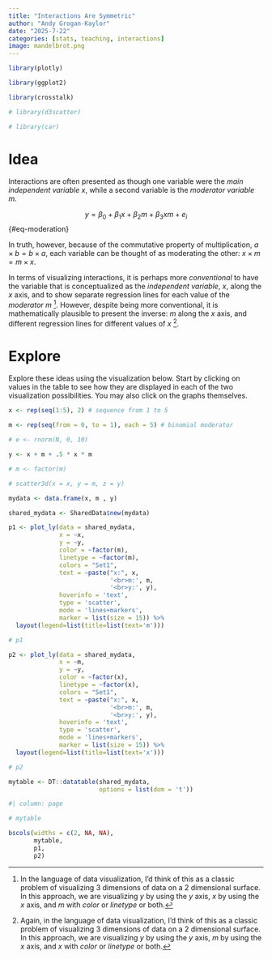 ```yaml
---
title: "Interactions Are Symmetric"
author: "Andy Grogan-Kaylor" 
date: "2025-7-22"
categories: [stats, teaching, interactions]
image: mandelbrot.png
---
```


```r

library(plotly)

library(ggplot2)

library(crosstalk)

# library(d3scatter)

# library(car)

```

# Idea

Interactions are often presented as though one variable were the *main independent variable* *x*, while a second variable is the *moderator variable* *m*.

$$y = \beta_0 + \beta_1 x + \beta_2 m + \beta_3 xm + e_i$$ {#eq-moderation}

In truth, however, because of the commutative property of multiplication, $a \times b = b \times a$, each variable can be thought of as moderating the other: $x \times m = m \times x$.

In terms of visualizing interactions, it is perhaps more *conventional* to have the variable that is conceptualized as the *independent variable*, *x*, along the *x* axis, and to show separate regression lines for each value of the *moderator* *m* [^dataviz1]. However, despite being more conventional, it is mathematically plausible to present the inverse: *m* along the *x* axis, and different regression lines for different values of *x* [^dataviz2].

[^dataviz1]: In the language of data visualization, I'd think of this as a classic problem of visualizing 3 dimensions of data on a 2 dimensional surface. In this approach, we are  visualizing *y* by using the *y* axis, *x* by using the *x* axis, and *m* with *color* or *linetype* or both.

[^dataviz2]: Again, in the language of data visualization, I'd think of this as a classic problem of visualizing 3 dimensions of data on a 2 dimensional surface. In this approach, we are  visualizing *y* by using the *y* axis, *m* by using the *x* axis, and *x* with *color* or *linetype* or both.

# Explore

Explore these ideas using the visualization below. Start by clicking on values in the table to see how they are displayed in each of the two visualization possibilities. You may also click on the graphs themselves.

```r

x <- rep(seq(1:5), 2) # sequence from 1 to 5

m <- rep(seq(from = 0, to = 1), each = 5) # binomial moderator

# e <- rnorm(N, 0, 10)

y <- x + m + .5 * x * m 

# m <- factor(m)

# scatter3d(x = x, y = m, z = y)

mydata <- data.frame(x, m , y)

shared_mydata <- SharedData$new(mydata)

```

```r

p1 <- plot_ly(data = shared_mydata, 
              x = ~x, 
              y = ~y,
              color = ~factor(m),
              linetype = ~factor(m), 
              colors = "Set1",
              text = ~paste("x:", x, 
                            '<br>m:', m,
                            '<br>y:', y),
              hoverinfo = 'text', 
              type = 'scatter',
              mode = 'lines+markers',
              marker = list(size = 15)) %>% 
  layout(legend=list(title=list(text='m')))

# p1

```

```r

p2 <- plot_ly(data = shared_mydata, 
              x = ~m, 
              y = ~y,
              color = ~factor(x), 
              linetype = ~factor(x), 
              colors = "Set1",
              text = ~paste("x:", x, 
                            '<br>m:', m,
                            '<br>y:', y),
              hoverinfo = 'text',
              type = 'scatter',
              mode = 'lines+markers',
              marker = list(size = 15)) %>% 
  layout(legend=list(title=list(text='x')))

# p2

```

```r

mytable <- DT::datatable(shared_mydata, 
                         options = list(dom = 't'))

```

```r
#| column: page

# mytable

bscols(widths = c(2, NA, NA), 
       mytable, 
       p1,
       p2)

```

